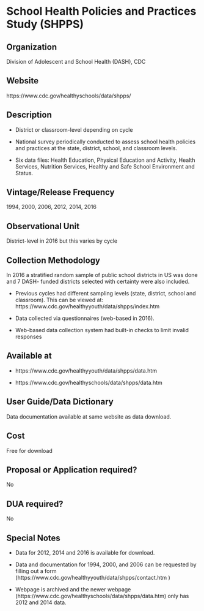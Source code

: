 \mainmatter

<!-- Generated by generateRmd.R; do not edit by hand  -->

# School Health Policies and Practices Study (SHPPS)

## Organization
Division of Adolescent and School Health (DASH), CDC

## Website
https://www.cdc.gov/healthyschools/data/shpps/

## Description
*	District or classroom-level depending on cycle 
*	National survey periodically conducted to assess school health policies and practices at the state, district, school, and classroom levels. 
*	Six data files: Health Education, Physical Education and Activity, Health Services, Nutrition Services, Healthy and Safe School Environment and Status.

## Vintage/Release Frequency
1994, 2000, 2006, 2012, 2014, 2016

## Observational Unit
District-level in 2016 but this varies by cycle

## Collection Methodology
In 2016 a stratified random sample of public school districts in US was done and 7 DASH- funded districts selected with certainty were also included. 
*	Previous cycles had different sampling levels (state, district, school and classroom). This can be viewed at: https://www.cdc.gov/healthyyouth/data/shpps/index.htm 
*	Data collected via questionnaires (web-based in 2016). 
*	Web-based data collection system had built-in checks to limit invalid responses

## Available at
* https://www.cdc.gov/healthyyouth/data/shpps/data.htm
* https://www.cdc.gov/healthyschools/data/shpps/data.htm

## User Guide/Data Dictionary
Data documentation available at same website as data download.

## Cost
Free for download

## Proposal or Application required?
No

## DUA required?
No

## Special Notes
* Data for 2012, 2014 and 2016 is available for download. 
* Data and documentation for 1994, 2000, and 2006 can be requested by filling out a form (https://www.cdc.gov/healthyyouth/data/shpps/contact.htm )
*  Webpage is archived and the newer webpage (https://www.cdc.gov/healthyschools/data/shpps/data.htm) only has 2012 and 2014 data.

